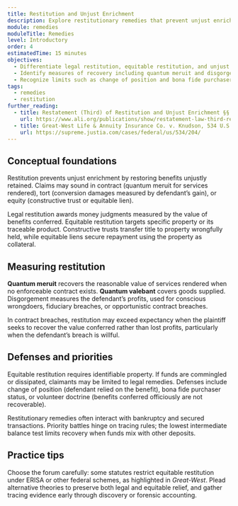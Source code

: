 ```yaml
---
title: Restitution and Unjust Enrichment
description: Explore restitutionary remedies that prevent unjust enrichment in contract, tort, and equity.
module: remedies
moduleTitle: Remedies
level: Introductory
order: 4
estimatedTime: 15 minutes
objectives:
  - Differentiate legal restitution, equitable restitution, and unjust enrichment claims.
  - Identify measures of recovery including quantum meruit and disgorgement.
  - Recognize limits such as change of position and bona fide purchaser defenses.
tags:
  - remedies
  - restitution
further_reading:
  - title: Restatement (Third) of Restitution and Unjust Enrichment §§ 1–3
    url: https://www.ali.org/publications/show/restatement-law-third-restitution-and-unjust-enrichment/
  - title: Great-West Life & Annuity Insurance Co. v. Knudson, 534 U.S. 204 (2002)
    url: https://supreme.justia.com/cases/federal/us/534/204/
---
```

## Conceptual foundations

Restitution prevents unjust enrichment by restoring benefits unjustly retained. Claims may sound in contract (quantum meruit for services rendered), tort (conversion damages measured by defendant’s gain), or equity (constructive trust or equitable lien).

Legal restitution awards money judgments measured by the value of benefits conferred. Equitable restitution targets specific property or its traceable product. Constructive trusts transfer title to property wrongfully held, while equitable liens secure repayment using the property as collateral.

## Measuring restitution

**Quantum meruit** recovers the reasonable value of services rendered when no enforceable contract exists. **Quantum valebant** covers goods supplied. Disgorgement measures the defendant’s profits, used for conscious wrongdoers, fiduciary breaches, or opportunistic contract breaches.

In contract breaches, restitution may exceed expectancy when the plaintiff seeks to recover the value conferred rather than lost profits, particularly when the defendant’s breach is willful.

## Defenses and priorities

Equitable restitution requires identifiable property. If funds are commingled or dissipated, claimants may be limited to legal remedies. Defenses include change of position (defendant relied on the benefit), bona fide purchaser status, or volunteer doctrine (benefits conferred officiously are not recoverable).

Restitutionary remedies often interact with bankruptcy and secured transactions. Priority battles hinge on tracing rules; the lowest intermediate balance test limits recovery when funds mix with other deposits.

## Practice tips

Choose the forum carefully: some statutes restrict equitable restitution under ERISA or other federal schemes, as highlighted in *Great-West*. Plead alternative theories to preserve both legal and equitable relief, and gather tracing evidence early through discovery or forensic accounting.
